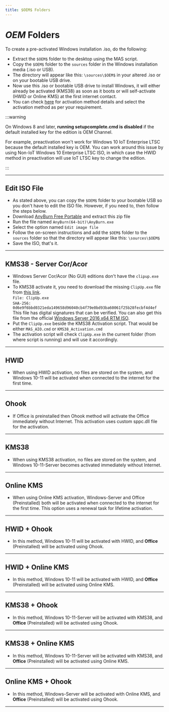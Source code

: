 ```yaml
---
title: $OEM$ Folders
---
```


# $OEM$ Folders

To create a pre-activated Windows installation .iso, do the following:
-   Extract the `$OEM$` folder to the desktop using the MAS script.
-   Copy the `$OEM$` folder to the `sources` folder in the Windows installation media (.iso or USB).
-   The directory will appear like this: `\sources\$OEM$` in your altered .iso or on your bootable USB drive.
-   Now use this .iso or bootable USB drive to install Windows, it will either already be activated (KMS38) as soon as it boots or will self-activate (HWID or Online KMS) at the first internet contact.
-   You can check [here](/) for activation method details and select the activation method as per your requirement.

:::warning

On Windows 8 and later, **running setupcomplete.cmd is disabled** if the default installed key for the edition is OEM Channel.  

For example, preactivation won't work for Windows 10 IoT Enterprise LTSC because the default installed key is OEM. You can work around this issue by using Non-IoT Windows 10 Enterprise LTSC ISO, in which case the HWID method in preactivation will use IoT LTSC key to change the edition.

:::

------------------------------------------------------------------------

## Edit ISO File

-   As stated above, you can copy the `$OEM$` folder to your bootable USB so you don't have to edit the ISO file. However, if you need to, then follow the steps below.
-   Download [AnyBurn Free Portable](https://www.anyburn.com/anyburn.zip) and extract this zip file
-   Run the file named `AnyBurn(64-bit)\AnyBurn.exe`
-   Select the option named `Edit image file`
-   Follow the on-screen instructions and add the `$OEM$` folder to the `sources` folder so that the directory will appear like this: `\sources\$OEM$`
-   Save the ISO, that's it.

------------------------------------------------------------------------

## KMS38 - Server Cor/Acor

-   Windows Server Cor/Acor (No GUI) editions don't have the `clipup.exe` file.
-   To KMS38 activate it, you need to download the missing `ClipUp.exe` file from [this link](/files/ClipUp.zip).  
    `File: ClipUp.exe`  
    `SHA-256: 0d6e9f6bbd0321eda149658d96040cb4f79e0bd93ba60061f25b28fecbf4d4ef`  
    This file has digital signatures that can be verified. You can also get this file from the official [Windows Server 2016 x64 RTM ISO](https://download.microsoft.com/download/1/6/F/16FA20E6-4662-482A-920B-1A45CF5AAE3C/14393.0.160715-1616.RS1_RELEASE_SERVER_EVAL_X64FRE_EN-US.ISO).
-   Put the `ClipUp.exe` beside the KMS38 Activation script. That would be either `MAS_AIO.cmd` or `KMS38_Activation.cmd`
-   The activation script will check `ClipUp.exe` in the current folder (from where script is running) and will use it accordingly.

------------------------------------------------------------------------

## HWID

-   When using HWID activation, no files are stored on the system, and Windows 10-11 will be activated when connected to the internet for the first time.

------------------------------------------------------------------------

## Ohook

-   If Office is preinstalled then Ohook method will activate the Office immediately without Internet. This activation uses custom sppc.dll file for the activation.

------------------------------------------------------------------------

## KMS38

-   When using KMS38 activation, no files are stored on the system, and Windows 10-11-Server becomes activated immediately without Internet.

------------------------------------------------------------------------

## Online KMS

-   When using Online KMS activation, Windows-Server and Office (Preinstalled) both will be activated when connected to the internet for the first time. This option uses a renewal task for lifetime activation.

------------------------------------------------------------------------

## HWID + Ohook

-   In this method, Windows 10-11 will be activated with HWID, and **Office** (Preinstalled) will be activated using Ohook.

------------------------------------------------------------------------

## HWID + Online KMS

-   In this method, Windows 10-11 will be activated with HWID, and **Office** (Preinstalled) will be activated using Online KMS.

------------------------------------------------------------------------

## KMS38 + Ohook

-   In this method, Windows 10-11-Server will be activated with KMS38, and **Office** (Preinstalled) will be activated using Ohook.

------------------------------------------------------------------------

## KMS38 + Online KMS

-   In this method, Windows 10-11-Server will be activated with KMS38, and **Office** (Preinstalled) will be activated using Online KMS.

------------------------------------------------------------------------

## Online KMS + Ohook

-   In this method, Windows-Server will be activated with Online KMS, and **Office** (Preinstalled) will be activated using Ohook.

------------------------------------------------------------------------